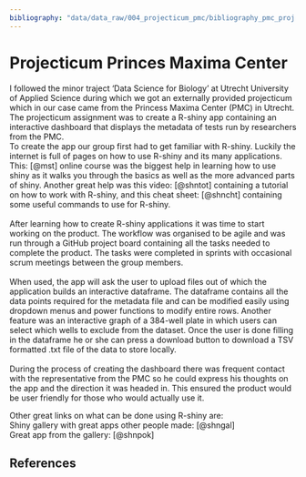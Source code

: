```yaml
---
bibliography: "data/data_raw/004_projecticum_pmc/bibliography_pmc_proj.bib"
---
```

# Projecticum Princes Maxima Center 

I followed the minor traject 'Data Science for Biology' at Utrecht University of Applied Science during which we got an externally provided projecticum which in our case came from the Princess Maxima Center (PMC) in Utrecht. The projecticum assignment was to create a R-shiny app containing an interactive dashboard that displays the metadata of tests run by researchers from the PMC.<br>
To create the app our group first had to get familiar with R-shiny. Luckily the internet is full of pages on how to use R-shiny and its many applications. This: [@mst] online course was the biggest help in learning how to use shiny as it walks you through the basics as well as the more advanced parts of shiny. Another great help was this video: [@shntot] containing a tutorial on how to work with R-shiny, and this cheat sheet: [@shncht] containing some useful commands to use for R-shiny.
<br> <br>
After learning how to create R-shiny applications it was time to start working on the product. The workflow was organised to be agile and was run through a GitHub project board containing all the tasks needed to complete the product. The tasks were completed in sprints with occasional scrum meetings between the group members. 
<br> <br>
When used, the app will ask the user to upload files out of which the application builds an interactive dataframe. The dataframe contains all the data points required for the metadata file and can be modified easily using dropdown menus and power functions to modify entire rows. Another feature was an interactive graph of a 384-well plate in which users can select which wells to exclude from the dataset. Once the user is done filling in the dataframe he or she can press a download button to download a TSV formatted .txt file of the data to store locally.
<br> <br>
During the process of creating the dashboard there was frequent contact with the representative from the PMC so he could express his thoughts on the app and the direction it was headed in. This ensured the product would be user friendly for those who would actually use it. 

Other great links on what can be done using R-shiny are: <br>
Shiny gallery with great apps other people made: [@shngal] <br>
Great app from the gallery: [@shnpok]

## References

<div id="refs"></div>
